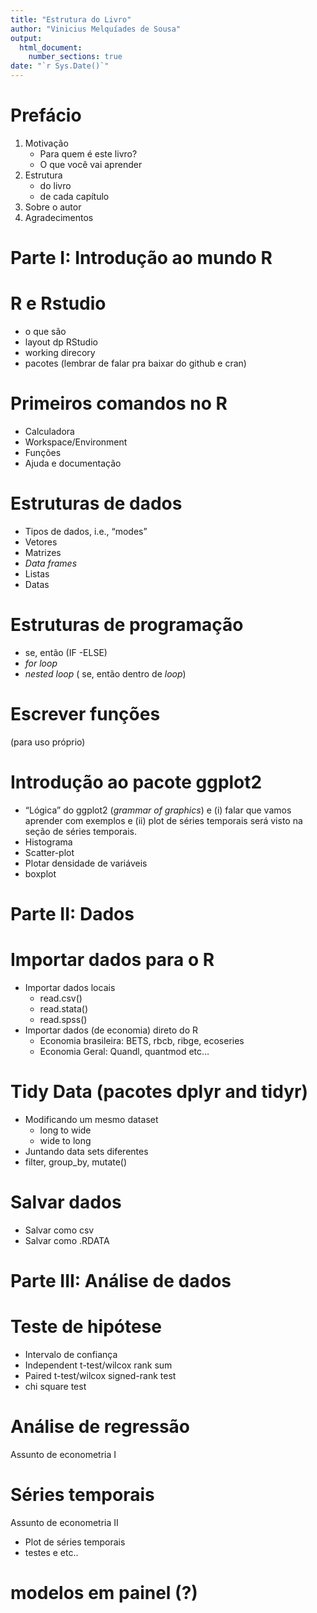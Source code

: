 ```yaml
---
title: "Estrutura do Livro"
author: "Vinicius Melquíades de Sousa"
output: 
  html_document:
    number_sections: true
date: "`r Sys.Date()`"
---
```


# Prefácio {-} 

1. Motivação
    - Para quem é este livro?
    - O que você vai aprender
2. Estrutura 
    - do livro
    - de cada capítulo
3. Sobre o autor
4. Agradecimentos


#  Parte I: Introdução ao mundo R {-}

# R e Rstudio

- o que são
- layout dp RStudio
- working direcory
- pacotes (lembrar de falar pra baixar do github e cran)

# Primeiros comandos no R

- Calculadora
- Workspace/Environment
- Funções
- Ajuda e documentação

# Estruturas de dados

- Tipos de dados, i.e., "modes"
- Vetores
- Matrizes
- *Data frames*
- Listas
- Datas

# Estruturas de programação

- se, então (IF -ELSE)
- *for loop*
- *nested loop* ( se, então dentro de *loop*)

# Escrever funções 

(para uso próprio)

# Introdução ao pacote ggplot2

- "Lógica" do ggplot2 (*grammar of graphics*) e (i) falar que vamos aprender com exemplos e (ii) plot de séries temporais será visto na seção de séries temporais.
- Histograma
- Scatter-plot
- Plotar densidade de variáveis
- boxplot

# Parte II: Dados {-}

# Importar dados para o R

- Importar dados locais
    - read.csv()
    - read.stata()
    - read.spss() 
- Importar dados (de economia) direto do R 
    - Economia brasileira: BETS, rbcb, ribge, ecoseries
    - Economia Geral: Quandl, quantmod etc...

# Tidy Data (pacotes dplyr and tidyr)

- Modificando um mesmo dataset
    - long to wide
    - wide to long
- Juntando data sets diferentes
- filter, group_by, mutate()

# Salvar dados

- Salvar como csv
- Salvar como .RDATA

# Parte III: Análise de dados {-}

# Teste de hipótese

- Intervalo de confiança
- Independent t-test/wilcox rank sum
- Paired t-test/wilcox signed-rank test
- chi square test

# Análise de regressão

Assunto de econometria I

# Séries temporais

Assunto de econometria II
    
- Plot de séries temporais
- testes e etc..

# modelos em painel (?)